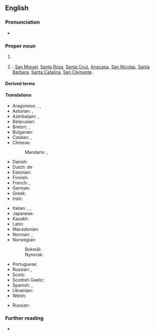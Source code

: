 ==English==

===Pronunciation===
* {{IPA|en|/ˈtʃænəl ˌaɪləndz/}}

===Proper noun===
{{en-proper noun|head=[[Channel]] [[island|Islands]]}}

# {{C|en|Places in the United Kingdom}} {{place|en|A <<group of islands>> of the <<c/Duchy of Normandy>> in the <<channel/English Channel>>: [[Jersey]], [[Guernsey]], [[Alderney]], [[Sark]], [[Herm]], [[Brecqhou]], [[Lihou]], [[Jethou]] and [[Burhou]].}}
# {{place|en|A <<group of islands>> off the coast of <<s/California>>, <<c/USA>>}}: [[San Miguel]], [[Santa Rosa]], [[Santa Cruz]], [[Anacapa]], [[San Nicolas]], [[Santa Barbara]], [[Santa Catalina]], [[San Clemente]].

====Derived terms====
{{col3|en|
|Channel Islander
|Channel
|Channel-Port aux Basques
}}

====Translations====
{{trans-top|group of islands in the English Channel}}
* Aragonese: {{t|an|islas Anglonormandas}}, {{t|an|islas d'a Canal}}, {{t|an|islas d'a Canal d'a Manga}}
* Asturian: {{t|ast|islles anglonormandes}}, {{t|ast|islles de la Canal}}
* Azerbaijani: {{t|az|Normand adaları}}, {{t|az|Çannel-Aylends}}
* Belarusian: {{t|be|Нармандскія астравы}}
* Breton: {{t|br|Inizi Angl-ha-Norman}}, {{t|br|Inizi Mor Breizh}}
* Bulgarian: {{t|bg|Нормандски острови}}
* Catalan: {{t|ca|illes Anglonormandes|f-p}}, {{t|ca|illes del Canal|f-p}}
* Chinese:
*: Mandarin: {{t+|cmn|海峽群島|sc=Hani}}, {{t+|cmn|海峡群岛|tr=Hǎixiá qúndǎo|sc=Hani}}
* Danish: {{t|da|Kanaløerne|c-p}}
* Dutch: de {{t+|nl|Kanaaleilanden}}
* Estonian: {{t|et|Kanalisaared}}
* Finnish: {{t+|fi|Kanaalisaaret}}
* French: {{t+|fr|îles Anglo-Normandes|f-p}}, {{t|fr|îles de la Manche|f-p}}
* German: {{t+|de|Kanalinseln|f-p}}
* Greek: {{t|el|Αγγλονορμανδικές Νήσοι|f-p}}
* Irish: {{t|ga|Oileáin Mhuir nIocht|p}}
{{trans-mid}}
* Italian: {{t|it|le [[Isole Normanne]]|f-p}}, {{t|it|le [[Isole del Canale]]|f-p}}, {{t|it|le [[Isole del Canale della Manica]]|f}}
* Japanese: {{t|ja|チャンネル諸島|tr=Channeru shotō|sc=Jpan}}
* Kazakh: {{t|kk|Норманд аралдары}}
* Latin: {{qualifier|Middle Latin}} {{t|la|Insulae Normannorum}}
* Macedonian: {{t|mk|Каналски Острови}}
* Norman: {{t|nrf|Îles d'la Manche|f-p}}, {{t|nrf|Îles Aungllo-Normaundes|f-p}}
* Norwegian:
*: Bokmål: {{t|nb|Kanaløyene|p}}
*: Nynorsk: {{t|nn|Kanaløyane|p}}
* Portuguese: {{t|pt|Ilhas do Canal|f-p}}
* Russian: {{t|ru|Норма́ндские острова́|m-p}}, {{t|ru|острова́ Ча́ннел|m-p|tr=ostrová Čánnɛl}} {{qualifier|rare}}
* Scots: {{t|sco|Chainel Islands}}
* Scottish Gaelic: {{t|gd|Eileanan a' Chaolais}}
* Spanish: {{t|es|islas del Canal|f-p}}, {{t|es|islas Anglonormandas|f-p}}
* Ukrainian: {{t|uk|Нормандські острови}}
* Welsh: {{t|cy|Ynysoedd y Sianel}}
{{trans-bottom}}

{{trans-top|groups of islands off the coast of California}}
* Russian: {{t|ru|острова́ Ча́ннел|m-p|tr=ostrová Čánnɛl}}
{{trans-mid}}
{{trans-bottom}}

===Further reading===
* {{pedia}}